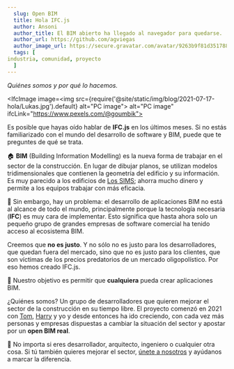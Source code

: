 ```yaml
---
  slug: Open BIM
  title: Hola IFC.js
  author: Ansoni
  author_title: El BIM abierto ha llegado al navegador para quedarse.
  author_url: https://github.com/agviegas
  author_image_url: https://secure.gravatar.com/avatar/9263b9f81d351788e46bc64000c03cb6
  tags: [
industria, comunidad, proyecto
  ]
---
```


_Quiénes somos y por qué lo hacemos._

<!--truncate-->


  <IfcImage image=<img src={require('@site/static/img/blog/2021-07-17-hola/Lukas.jpg').default} alt="PC image"></img>
   alt="PC image" ifcLink="https://www.pexels.com/@goumbik"></IfcImage>

Es posible que hayas oído hablar de **IFC.js** en los últimos meses. Si no estás familiarizado con el mundo del desarrollo de software y BIM, puede que te preguntes de qué se trata.

  🏠
**BIM** (Building Information Modelling) es la nueva forma de trabajar en el sector de la construcción. En lugar de dibujar planos, se utilizan modelos tridimensionales que contienen la geometría del edificio y su información. Es muy parecido a los edificios de [Los SIMS](https://www.ea.com/games/the-sims); ahorra mucho dinero y permite a los equipos trabajar con más eficacia.

  💸
Sin embargo, hay un problema: el desarrollo de aplicaciones BIM no está al alcance de todo el mundo, principalmente porque la tecnología necesaria (**IFC**) es muy cara de implementar. Esto significa que hasta ahora solo un pequeño grupo de grandes empresas de software comercial ha tenido acceso al ecosistema BIM.

Creemos que **no es justo**. Y no sólo no es justo para los desarrolladores, que quedan fuera del mercado, sino que no es justo para los clientes, que son víctimas de los precios predatorios de un mercado oligopolístico. Por eso hemos creado IFC.js.

  <IfcCard>
  🤝
Nuestro objetivo es permitir que <b>cualquiera</b> pueda crear aplicaciones BIM.
  </IfcCard>

¿Quiénes somos? Un grupo de desarrolladores que quieren mejorar el sector de la construcción en su tiempo libre. El proyecto comenzó en 2021 con [Tom](https://github.com/tomvandig), [Harry](https://github.com/harrycollin) y yo y desde entonces ha ido creciendo, con cada vez más personas y empresas dispuestas a cambiar la situación del sector y apostar por un **open BIM real**.

  🚀
No importa si eres desarrollador, arquitecto, ingeniero o cualquier otra cosa. Si tú también quieres mejorar el sector, [únete a nosotros](https://discord.gg/FXfyR4XrKT) y ayúdanos a marcar la diferencia.

